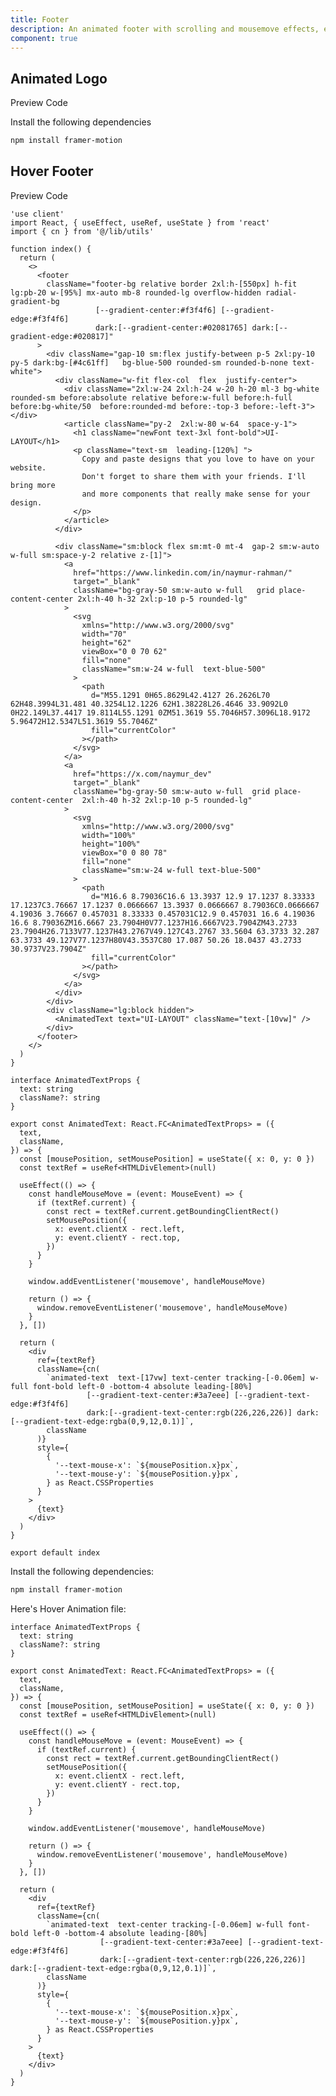 ```yaml
---
title: Footer
description: An animated footer with scrolling and mousemove effects, enhancing visual engagement with user interactions.
component: true
---
```


## Animated Logo

<Tabs defaultValue="preview" className="w-full relative">
  <TabsList >
    <TabsTrigger value="preview">Preview</TabsTrigger>
    <TabsTrigger value="codesnippet">Code</TabsTrigger>
  </TabsList>
  <TabsContent value="preview">
    <ScreenComponentPreview name="footer1" category="footer" />
  </TabsContent>
  <TabsContent value="codesnippet" >
  <CodeWrapper noExpand={true}>
    <ScreenCodePreview name="footer1" category="footer" />

Install the following dependencies

```bash
npm install framer-motion
```

</CodeWrapper>
  </TabsContent>
</Tabs>

## Hover Footer

<Tabs defaultValue="preview" className="w-full relative">
  <TabsList >
    <TabsTrigger value="preview">Preview</TabsTrigger>
    <TabsTrigger value="codesnippet">Code</TabsTrigger>
  </TabsList>
  <TabsContent value="preview">
        <ScreenComponentPreview name="hoverFooter" category="footer" />
  </TabsContent>
  <TabsContent value="codesnippet" >
 
<CodeWrapper noExpand={false}>

```tsx
'use client'
import React, { useEffect, useRef, useState } from 'react'
import { cn } from '@/lib/utils'

function index() {
  return (
    <>
      <footer
        className="footer-bg relative border 2xl:h-[550px] h-fit lg:pb-20 w-[95%] mx-auto mb-8 rounded-lg overflow-hidden radial-gradient-bg
                   [--gradient-center:#f3f4f6] [--gradient-edge:#f3f4f6]
                   dark:[--gradient-center:#02081765] dark:[--gradient-edge:#020817]"
      >
        <div className="gap-10 sm:flex justify-between p-5 2xl:py-10 py-5 dark:bg-[#4c61ff]   bg-blue-500 rounded-sm rounded-b-none text-white">
          <div className="w-fit flex-col  flex  justify-center">
            <div className="2xl:w-24 2xl:h-24 w-20 h-20 ml-3 bg-white  rounded-sm before:absolute relative before:w-full before:h-full before:bg-white/50  before:rounded-md before:-top-3 before:-left-3"></div>
            <article className="py-2  2xl:w-80 w-64  space-y-1">
              <h1 className="newFont text-3xl font-bold">UI-LAYOUT</h1>
              <p className="text-sm  leading-[120%] ">
                Copy and paste designs that you love to have on your website.
                Don't forget to share them with your friends. I'll bring more
                and more components that really make sense for your design.
              </p>
            </article>
          </div>

          <div className="sm:block flex sm:mt-0 mt-4  gap-2 sm:w-auto w-full sm:space-y-2 relative z-[1]">
            <a
              href="https://www.linkedin.com/in/naymur-rahman/"
              target="_blank"
              className="bg-gray-50 sm:w-auto w-full   grid place-content-center 2xl:h-40 h-32 2xl:p-10 p-5 rounded-lg"
            >
              <svg
                xmlns="http://www.w3.org/2000/svg"
                width="70"
                height="62"
                viewBox="0 0 70 62"
                fill="none"
                className="sm:w-24 w-full  text-blue-500"
              >
                <path
                  d="M55.1291 0H65.8629L42.4127 26.2626L70 62H48.3994L31.481 40.3254L12.1226 62H1.38228L26.4646 33.9092L0 0H22.149L37.4417 19.8114L55.1291 0ZM51.3619 55.7046H57.3096L18.9172 5.96472H12.5347L51.3619 55.7046Z"
                  fill="currentColor"
                ></path>
              </svg>
            </a>
            <a
              href="https://x.com/naymur_dev"
              target="_blank"
              className="bg-gray-50 sm:w-auto w-full  grid place-content-center  2xl:h-40 h-32 2xl:p-10 p-5 rounded-lg"
            >
              <svg
                xmlns="http://www.w3.org/2000/svg"
                width="100%"
                height="100%"
                viewBox="0 0 80 78"
                fill="none"
                className="sm:w-24 w-full text-blue-500"
              >
                <path
                  d="M16.6 8.79036C16.6 13.3937 12.9 17.1237 8.33333 17.1237C3.76667 17.1237 0.0666667 13.3937 0.0666667 8.79036C0.0666667 4.19036 3.76667 0.457031 8.33333 0.457031C12.9 0.457031 16.6 4.19036 16.6 8.79036ZM16.6667 23.7904H0V77.1237H16.6667V23.7904ZM43.2733 23.7904H26.7133V77.1237H43.2767V49.127C43.2767 33.5604 63.3733 32.287 63.3733 49.127V77.1237H80V43.3537C80 17.087 50.26 18.0437 43.2733 30.9737V23.7904Z"
                  fill="currentColor"
                ></path>
              </svg>
            </a>
          </div>
        </div>
        <div className="lg:block hidden">
          <AnimatedText text="UI-LAYOUT" className="text-[10vw]" />
        </div>
      </footer>
    </>
  )
}

interface AnimatedTextProps {
  text: string
  className?: string
}

export const AnimatedText: React.FC<AnimatedTextProps> = ({
  text,
  className,
}) => {
  const [mousePosition, setMousePosition] = useState({ x: 0, y: 0 })
  const textRef = useRef<HTMLDivElement>(null)

  useEffect(() => {
    const handleMouseMove = (event: MouseEvent) => {
      if (textRef.current) {
        const rect = textRef.current.getBoundingClientRect()
        setMousePosition({
          x: event.clientX - rect.left,
          y: event.clientY - rect.top,
        })
      }
    }

    window.addEventListener('mousemove', handleMouseMove)

    return () => {
      window.removeEventListener('mousemove', handleMouseMove)
    }
  }, [])

  return (
    <div
      ref={textRef}
      className={cn(
        `animated-text  text-[17vw] text-center tracking-[-0.06em] w-full font-bold left-0 -bottom-4 absolute leading-[80%]
                 [--gradient-text-center:#3a7eee] [--gradient-text-edge:#f3f4f6]
                 dark:[--gradient-text-center:rgb(226,226,226)] dark:[--gradient-text-edge:rgba(0,9,12,0.1)]`,
        className
      )}
      style={
        {
          '--text-mouse-x': `${mousePosition.x}px`,
          '--text-mouse-y': `${mousePosition.y}px`,
        } as React.CSSProperties
      }
    >
      {text}
    </div>
  )
}

export default index
```

<Steps>

<Step>Install the following dependencies:</Step>

```bash
npm install framer-motion
```

<Step>Here's Hover Animation file:</Step>

```tsx title="animate-text.tsx"
interface AnimatedTextProps {
  text: string
  className?: string
}

export const AnimatedText: React.FC<AnimatedTextProps> = ({
  text,
  className,
}) => {
  const [mousePosition, setMousePosition] = useState({ x: 0, y: 0 })
  const textRef = useRef<HTMLDivElement>(null)

  useEffect(() => {
    const handleMouseMove = (event: MouseEvent) => {
      if (textRef.current) {
        const rect = textRef.current.getBoundingClientRect()
        setMousePosition({
          x: event.clientX - rect.left,
          y: event.clientY - rect.top,
        })
      }
    }

    window.addEventListener('mousemove', handleMouseMove)

    return () => {
      window.removeEventListener('mousemove', handleMouseMove)
    }
  }, [])

  return (
    <div
      ref={textRef}
      className={cn(
        `animated-text  text-center tracking-[-0.06em] w-full font-bold left-0 -bottom-4 absolute leading-[80%]
                    [--gradient-text-center:#3a7eee] [--gradient-text-edge:#f3f4f6]
                    dark:[--gradient-text-center:rgb(226,226,226)] dark:[--gradient-text-edge:rgba(0,9,12,0.1)]`,
        className
      )}
      style={
        {
          '--text-mouse-x': `${mousePosition.x}px`,
          '--text-mouse-y': `${mousePosition.y}px`,
        } as React.CSSProperties
      }
    >
      {text}
    </div>
  )
}
```

</Steps>
  </CodeWrapper>
  </TabsContent>
</Tabs>
